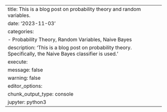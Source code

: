 ---
title: This is a blog post on probability theory and random variables. 
date: '2023-11-03'
categories:
  - Probability Theory, Random Variables, Naive Bayes
description: 'This is a blog post on probability theory. Specifically, the Naive Bayes classifier is used.'
execute:
  message: false
  warning: false
editor_options:
  chunk_output_type: console
jupyter: python3
---